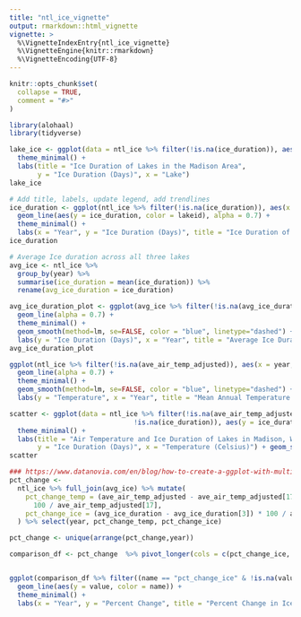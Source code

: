 ```yaml
---
title: "ntl_ice_vignette"
output: rmarkdown::html_vignette
vignette: >
  %\VignetteIndexEntry{ntl_ice_vignette}
  %\VignetteEngine{knitr::rmarkdown}
  %\VignetteEncoding{UTF-8}
---
```


```r
knitr::opts_chunk$set(
  collapse = TRUE,
  comment = "#>"
)
```

```r
library(alohaal)
library(tidyverse)
```

```r
lake_ice <- ggplot(data = ntl_ice %>% filter(!is.na(ice_duration)), aes(x = lakeid, y = ice_duration)) + geom_boxplot(aes(color = lakeid, shape = lakeid), alpha = 0.8, width = 0.5) +
  theme_minimal() +
  labs(title = "Ice Duration of Lakes in the Madison Area",
       y = "Ice Duration (Days)", x = "Lake")
lake_ice
```

```r
# Add title, labels, update legend, add trendlines
ice_duration <- ggplot(ntl_ice %>% filter(!is.na(ice_duration)), aes(x = year)) +
  geom_line(aes(y = ice_duration, color = lakeid), alpha = 0.7) + 
  theme_minimal() +
  labs(x = "Year", y = "Ice Duration (Days)", title = "Ice Duration of Lakes in the Madison Area")
ice_duration
```


```r
# Average Ice duration across all three lakes
avg_ice <- ntl_ice %>% 
  group_by(year) %>% 
  summarise(ice_duration = mean(ice_duration)) %>% 
  rename(avg_ice_duration = ice_duration)

avg_ice_duration_plot <- ggplot(avg_ice %>% filter(!is.na(avg_ice_duration)), aes(x = year, y = avg_ice_duration)) +
  geom_line(alpha = 0.7) + 
  theme_minimal() +
  geom_smooth(method=lm, se=FALSE, color = "blue", linetype="dashed") + #"45b6fe"
  labs(y = "Ice Duration (Days)", x = "Year", title = "Average Ice Duration")
avg_ice_duration_plot
```

```r
ggplot(ntl_ice %>% filter(!is.na(ave_air_temp_adjusted)), aes(x = year, y = ave_air_temp_adjusted)) +
  geom_line(alpha = 0.7) + 
  theme_minimal() +
  geom_smooth(method=lm, se=FALSE, color = "blue", linetype="dashed") + #"45b6fe"
  labs(y = "Temperature", x = "Year", title = "Mean Annual Temperature in Madison, WI")

```
```r
scatter <- ggplot(data = ntl_ice %>% filter(!is.na(ave_air_temp_adjusted) &
                               !is.na(ice_duration)), aes(y = ice_duration, x = ave_air_temp_adjusted)) + geom_point(aes(color = lakeid, shape = lakeid), alpha = 0.8) +
  theme_minimal() +
  labs(title = "Air Temperature and Ice Duration of Lakes in Madison, WI",
       y = "Ice Duration (Days)", x = "Temperature (Celsius)") + geom_smooth(method = "lm", color = "black", se = FALSE, size = 0.3)
scatter
```

```r
### https://www.datanovia.com/en/blog/how-to-create-a-ggplot-with-multiple-lines/
pct_change <-
  ntl_ice %>% full_join(avg_ice) %>% mutate(
    pct_change_temp = (ave_air_temp_adjusted - ave_air_temp_adjusted[17]) *
      100 / ave_air_temp_adjusted[17],
    pct_change_ice = (avg_ice_duration - avg_ice_duration[3]) * 100 / avg_ice_duration[3]
  ) %>% select(year, pct_change_temp, pct_change_ice)

pct_change <- unique(arrange(pct_change,year))
```

```r
comparison_df <- pct_change  %>% pivot_longer(cols = c(pct_change_ice, pct_change_temp)) 


ggplot(comparison_df %>% filter((name == "pct_change_ice" & !is.na(value)) | name == "pct_change_temp"), aes(x = year)) +
  geom_line(aes(y = value, color = name)) +
  theme_minimal() +
  labs(x = "Year", y = "Percent Change", title = "Percent Change in Ice Duration and Temperature")
```

